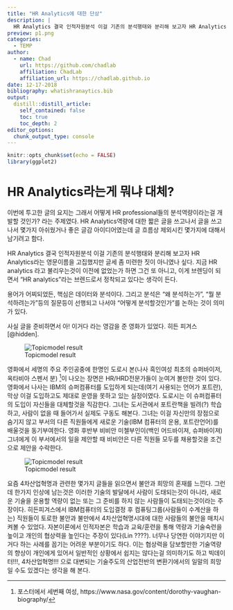 ```yaml
---
title: "HR Analytics에 대한 단상"
description: |
  HR Analytics 결국 인적자원분석 이걸 기존의 분석행태와 분리해 보고자 HR Analytics라는 영문이름을 고집했지만 글세 좀 미련한 짓이 아니였나 싶다. 지금 HR analytics 라고 불리우는것이 이전에 없었는가 하면 그건 또 아니고, 이게 브렌딩이 되면서 "HR analytics"라는 브렌드로서 정착되고 있다는 생각이 든다.  
preview: p1.png
categories:
  - TEMP
author:
  - name: Chad
    url: https://github.com/chadlab
    affiliation: ChadLab
    affiliation_url: https://chadlab.github.io
date: 12-17-2018
bibliography: whatishranaytics.bib
output:
  distill::distill_article:
    self_contained: false
    toc: true
    toc_depth: 2
editor_options: 
  chunk_output_type: console
---
```


```r
knitr::opts_chunk$set(echo = FALSE)
library(ggplot2)
```

# HR Analytics라는게 뭐냐 대체?

이번에 투고한 글의 요지는 그래서 어떻게 HR professional들의 분석역량이라는걸 개발할 것인가? 라는 주제였다. HR Analytics역량에 대한 짧은 글을 쓰고나서 글을 쓰고 나서 몇가지 아쉬웠거나 좋은 글감 아이디어였는데 글 흐름상 제외시킨 몇가지에 대해서 남기려고 함다.

HR Analytics 결국 인적자원분석 이걸 기존의 분석행태와 분리해 보고자 HR Analytics라는 영문이름을 고집했지만 글세 좀 미련한 짓이 아니였나 싶다. 지금 HR analytics 라고 불리우는것이 이전에 없었는가 하면 그건 또 아니고, 이게 브렌딩이 되면서 "HR analytics"라는 브렌드로서 정착되고 있다는 생각이 든다.   

용어가 어찌되었든, 핵심은 데이터와 분석이다. 그리고 분석은 "왜 분석하는가", "뭘 분석하려는가"등의 질문등이 선행되고 나서야 "어떻게 분석할것인가"를 논하는 것이 의미가 있다.

사실 글을 준비하면서 아! 이거다 라는 영감을 준 영화가 있었다. 히든 피겨스 [@hidden].

![Topicmodel result](p1.png)

영화에서 세명의 주요 주인공중에 한명인 도로시 본(나사 흑인여성 최초의 슈퍼바이저, 옥타비아 스펜서 분) ^[포스터에서 세번째 여성, https://www.nasa.gov/content/dorothy-vaughan-biography/]이 나오는 장면은 HR/HRD전문가들이 눈여겨 볼만한 것이 있다. 영화에서 나사는 IBM의 슈퍼컴퓨터를 도입하게 되는데(여기 사용되는 언어가 포트란), 막상 이걸 도입하고도 제대로 운영을 못하고 있는 실정이였다. 도로시는 이 슈퍼컴퓨터의 도입이 자신들을 대체할것을 직감한다. 그녀는 도서관에서 포트란책을 빌려(?) 학습하고, 사람이 없을 때 들어가서 실제도 구동도 해본다. 그녀는 이걸 자신만의 장점으로 숨기지 않고 부서의 다른 직원들에게 새로운 기술(IBM 컴퓨터의 운용, 포트란언어)를 배울것을 동기부여한다. 영화 후반부 비비안 미첼부인이(백인 어드바이져, 슈퍼바이져) 그녀에게 이 부서에서의 일을 제안할 때 비비안은 다른 직원들 모두를 채용할것을 조건으로 제안을 수락한다. 

![Topicmodel result](p2.png)

요즘 4차산업혁명과 관련한 몇가지 글들을 읽으면서 불안과 희망의 혼재를 느낀다. 그런데 한가지 인상에 남는것은 이러한 기술의 발달에서 사람이 도태되는것이 아니라, 새로운 기술을 운용할 역량이 없는 또는 그 준비를 하지 않는 사람들이 도태되는것이라는 주장이다. 히든피겨스에서 IBM컴퓨터의 도입결정 후 컴퓨팅그룹(사람들이 수계산을 하는) 직원들이 토로한 불안과 불만에서 4차산업혁명시대에 대한 사람들의 불안을 매치시켜볼 수 있었다. 자본이론에서 인적자본은 학습과 교육/훈련을 통해 역량과 기술숙련을 높이고 개인의 협상력을 높인다는 주장이 있다(Lin ????). 너무나 당연한 이야기지만 이거다 하는 사례를 꼽기는 어려운 부분이기도 하다. 이는 협상력을 담보할만한 기술역량의 향상이 개인에게 있어서 일반적인 상황에서 쉽지는 않다는걸 의미하기도 하고 빅데이터!!!, 4차산업혁명!!! 으로 대변되는 기술주도의 산업전반의 변환기에서의 일말의 희망일 수도 있겠다는 생각을 해 본다.